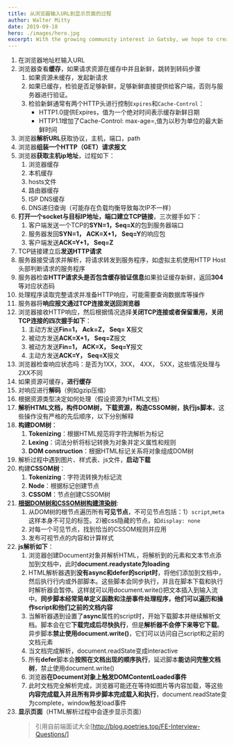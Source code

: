 ```yaml
---
title: 从浏览器输入URL到显示页面的过程
author: Walter Mitty
date: 2019-09-18
hero: ./images/hero.jpg
excerpt: With the growing community interest in Gatsby, we hope to create more resources that make it easier for anyone to grasp the power of this incredible tool.
---
```


1. 在浏览器地址栏输入URL
2. 浏览器查看**缓存**，如果请求资源在缓存中并且新鲜，跳转到转码步骤
    1. 如果资源未缓存，发起新请求
    2. 如果已缓存，检验是否足够新鲜，足够新鲜直接提供给客户端，否则与服务器进行验证。
    3. 检验新鲜通常有两个HTTP头进行控制`Expires`和`Cache-Control`：
        - HTTP1.0提供Expires，值为一个绝对时间表示缓存新鲜日期
        - HTTP1.1增加了Cache-Control: max-age=,值为以秒为单位的最大新鲜时间
3. 浏览器**解析URL**获取协议，主机，端口，path
4. 浏览器**组装一个HTTP（GET）请求报文**
5. 浏览器**获取主机ip地址**，过程如下：
    1. 浏览器缓存
    2. 本机缓存
    3. hosts文件
    4. 路由器缓存
    5. ISP DNS缓存
    6. DNS递归查询（可能存在负载均衡导致每次IP不一样）
6. **打开一个socket与目标IP地址，端口建立TCP链接**，三次握手如下：
    1. 客户端发送一个TCP的**SYN=1，Seq=X**的包到服务器端口
    2. 服务器发回**SYN=1， ACK=X+1， Seq=Y**的响应包
    3. 客户端发送**ACK=Y+1， Seq=Z**
7. TCP链接建立后**发送HTTP请求**
8. 服务器接受请求并解析，将请求转发到服务程序，如虚拟主机使用HTTP Host头部判断请求的服务程序
9. 服务器检查**HTTP请求头是否包含缓存验证信息**如果验证缓存新鲜，返回**304**等对应状态码
10. 处理程序读取完整请求并准备HTTP响应，可能需要查询数据库等操作
11. 服务器将**响应报文通过TCP连接发送回浏览器**
12. 浏览器接收HTTP响应，然后根据情况选择**关闭TCP连接或者保留重用，关闭TCP连接的四次握手如下**：
    1. 主动方发送**Fin=1， Ack=Z， Seq= X**报文
    2. 被动方发送**ACK=X+1， Seq=Z**报文
    3. 被动方发送**Fin=1， ACK=X， Seq=Y**报文
    4. 主动方发送**ACK=Y， Seq=X**报文
13. 浏览器检查响应状态吗：是否为1XX，3XX， 4XX， 5XX，这些情况处理与2XX不同
14. 如果资源可缓存，**进行缓存**
15. 对响应进行**解码**（例如gzip压缩）
16. 根据资源类型决定如何处理（假设资源为HTML文档）
17. **解析HTML文档，构件DOM树，下载资源，构造CSSOM树，执行js脚本**，这些操作没有严格的先后顺序，以下分别解释
18. **构建DOM树**：
    1. **Tokenizing**：根据HTML规范将字符流解析为标记
    2. **Lexing**：词法分析将标记转换为对象并定义属性和规则
    3. **DOM construction**：根据HTML标记关系将对象组成DOM树
19. 解析过程中遇到图片、样式表、js文件，**启动下载**
20. 构建**CSSOM树**：
    1. **Tokenizing**：字符流转换为标记流
    2. **Node**：根据标记创建节点
    3. **CSSOM**：节点创建CSSOM树
21. **[根据DOM树和CSSOM树构建渲染树](https://developers.google.com/web/fundamentals/performance/critical-rendering-path/render-tree-construction)**:
    1. 从DOM树的根节点遍历所有**可见节点**，不可见节点包括：1）`script`,`meta`这样本身不可见的标签。2)被css隐藏的节点，如`display: none`
    2. 对每一个可见节点，找到恰当的CSSOM规则并应用
    3. 发布可视节点的内容和计算样式
22. **js解析如下**：
    1. 浏览器创建Document对象并解析HTML，将解析到的元素和文本节点添加到文档中，此时**document.readystate为loading**
    2. HTML解析器遇到**没有async和defer的script时**，将他们添加到文档中，然后执行行内或外部脚本。这些脚本会同步执行，并且在脚本下载和执行时解析器会暂停。这样就可以用document.write()把文本插入到输入流中。**同步脚本经常简单定义函数和注册事件处理程序，他们可以遍历和操作script和他们之前的文档内容**
    3. 当解析器遇到设置了**async**属性的script时，开始下载脚本并继续解析文档。脚本会在它**下载完成后尽快执行**，但是**解析器不会停下来等它下载**。异步脚本**禁止使用document.write()**，它们可以访问自己script和之前的文档元素
    4. 当文档完成解析，document.readState变成interactive
    5. 所有**defer**脚本会**按照在文档出现的顺序执行**，延迟脚本**能访问完整文档树**，禁止使用document.write()
    6. 浏览器**在Document对象上触发DOMContentLoaded事件**
    7. 此时文档完全解析完成，浏览器可能还在等待如图片等内容加载，等这些**内容完成载入并且所有异步脚本完成载入和执行**，document.readState变为complete，window触发load事件
23. **显示页面**（HTML解析过程中会逐步显示页面）
    >引用自前端面试大全[http://blog.poetries.top/FE-Interview-Questions/]